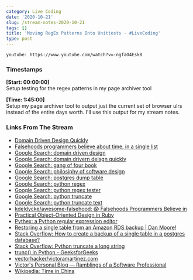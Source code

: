 ```yaml
---
category: Live Coding
date: '2020-10-21'
slug: /stream-notes-2020-10-21
tags: []
title: 'Moving RegEx Patterns Into Unittests - #LiveCoding'
type: post
---
```



`youtube: https://www.youtube.com/watch?v=-ngfaO4Esk8`

### Timestamps

__[Start: 00:00:00]__ <br />
Setup testing for the regex patterns in my page archiver tool

__[Time: 1:45:00]__<br />
Setup my page archiver tool to output just the current set of browser ulrs instead of the entire days worth. I'll use this output for my stream notes. 

### Links From The Stream

- [Domain Driven Design Quickly](https://www.infoq.com/minibooks/domain-driven-design-quickly/)
- [Falsehoods programmers believe about time, in a single list](https://gist.github.com/timvisee/fcda9bbdff88d45cc9061606b4b923ca)
- [Google Search: domain driven design](https://www.google.com/search?client=safari&rls=en&q=domain+driven+design&ie=UTF-8&oe=UTF-8)
- [Google Search: domain drivern deisgn quickly](https://www.google.com/search?client=safari&rls=en&q=domain+drivern+deisgn+quickly&ie=UTF-8&oe=UTF-8)
- [Google Search: gang of four book](https://www.google.com/search?client=safari&rls=en&q=gang+of+four+book&ie=UTF-8&oe=UTF-8)
- [Google Search: philosiphy of software design](https://www.google.com/search?client=safari&rls=en&q=philosiphy+of+software+design&ie=UTF-8&oe=UTF-8)
- [Google Search: postgres dump table](https://www.google.com/search?client=safari&rls=en&q=postgres+dump+table&ie=UTF-8&oe=UTF-8)
- [Google Search: python regex](https://www.google.com/search?client=safari&rls=en&q=python+regex&ie=UTF-8&oe=UTF-8)
- [Google Search: python regex tester](https://www.google.com/search?newwindow=1&client=safari&rls=en&ei=WsuQX_z6EqrU5gK7royIAQ&q=python+regex+tester&oq=python+regex&gs_lcp=CgZwc3ktYWIQAxgAMgQIABBHMgQIABBHMgQIABBHMgQIABBHMgQIABBHMgQIABBHMgQIABBHMgQIABBHUABYAGDNhwFoAHABeACAAQCIAQCSAQCYAQCqAQdnd3Mtd2l6yAEIwAEB&sclient=psy-ab)
- [Google Search: python truncate](https://www.google.com/search?client=safari&rls=en&q=python+truncate&ie=UTF-8&oe=UTF-8)
- [Google Search: python truncate text](https://www.google.com/search?client=safari&rls=en&q=python+truncate+text&ie=UTF-8&oe=UTF-8)
- [kdeldycke/awesome-falsehood: 😱 Falsehoods Programmers Believe in](https://github.com/kdeldycke/awesome-falsehood)
- [Practical Object-Oriented Design in Ruby](https://www.poodr.com/)
- [Pythex: a Python regular expression editor](https://pythex.org/)
- [Restoring a single table from an Amazon RDS backup | Dan Moore!](http://www.mooreds.com/wordpress/archives/2295)
- [Stack Overflow: How to create a backup of a single table in a postgres database?](https://stackoverflow.com/questions/3682866/how-to-create-a-backup-of-a-single-table-in-a-postgres-database)
- [Stack Overflow: Python truncate a long string](https://stackoverflow.com/questions/2872512/python-truncate-a-long-string)
- [trunc() in Python - GeeksforGeeks](https://www.geeksforgeeks.org/g-fact-35-truncate-in-python/)
- [vectorhacker/victoramartinez.com](https://github.com/vectorhacker/victoramartinez.com)
- [Victor's Personal Blog — Ramblings of a Software Professional](https://victoramartinez.com/)
- [Wikipedia: Time in China](https://en.wikipedia.org/wiki/Time_in_China)